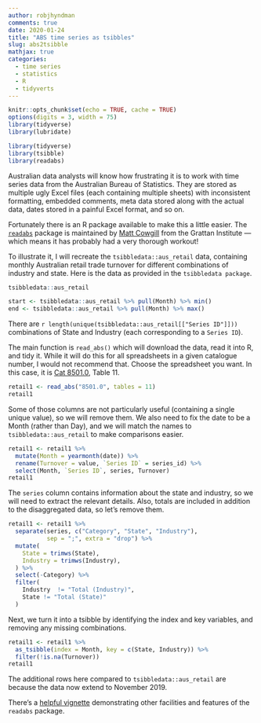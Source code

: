 ```yaml
---
author: robjhyndman
comments: true
date: 2020-01-24
title: "ABS time series as tsibbles"
slug: abs2tsibble
mathjax: true
categories:
  - time series
  - statistics
  - R
  - tidyverts
---
```


```r
knitr::opts_chunk$set(echo = TRUE, cache = TRUE)
options(digits = 3, width = 75)
library(tidyverse)
library(lubridate)
```

```r
library(tidyverse)
library(tsibble)
library(readabs)
```

Australian data analysts will know how frustrating it is to work with time series data from the Australian Bureau of Statistics. They are stored as multiple ugly Excel files (each containing multiple sheets) with inconsistent formatting, embedded comments, meta data stored along with the actual data, dates stored in a painful Excel format, and so on. 

Fortunately there is an R package available to make this a little easier. 
The [`readabs`](https://cran.r-project.org/package=readabs) package is maintained by [Matt Cowgill](https://grattan.edu.au/people/bio/matt-cowgill/) from the Grattan Institute --- which means it has probably had a very thorough workout!

To illustrate it, I will recreate the `tsibbledata::aus_retail` data, containing monthly Australian retail trade turnover for different combinations of industry and state. Here is the data as provided in the `tsibbledata package`.

```r
tsibbledata::aus_retail
```

```r
start <- tsibbledata::aus_retail %>% pull(Month) %>% min()
end <- tsibbledata::aus_retail %>% pull(Month) %>% max()
```

There are `r length(unique(tsibbledata::aus_retail[["Series ID"]]))` combinations of State and Industry (each corresponding to a `Series ID`). 

The main function is `read_abs()` which will download the data, read it into R, and tidy it. While it will do this for all spreadsheets in a given catalogue number, I would not recommend that. Choose the spreadsheet you want. In this case, it is [Cat 8501.0](https://www.abs.gov.au/ausstats/abs@.nsf/mf/8501.0), Table 11.

```r
retail1 <- read_abs("8501.0", tables = 11)
retail1
```

Some of those columns are not particularly useful (containing a single unique value), so we will remove them. We also need to fix the date to be a Month (rather than Day), and we will match the names to `tsibbledata::aus_retail` to make comparisons easier.

```r
retail1 <- retail1 %>%
  mutate(Month = yearmonth(date)) %>%
  rename(Turnover = value, `Series ID` = series_id) %>%
  select(Month, `Series ID`, series, Turnover)
retail1
```

The `series` column contains information about the state and industry, so we will need to extract the relevant details. Also, totals are included in addition to the disaggregated data, so let's remove them.

```r
retail1 <- retail1 %>%
  separate(series, c("Category", "State", "Industry"), 
           sep = ";", extra = "drop") %>%
  mutate(
    State = trimws(State),
    Industry = trimws(Industry),
  ) %>%
  select(-Category) %>%
  filter(
    Industry  != "Total (Industry)",
    State != "Total (State)"
  )
```

Next, we turn it into a tsibble by identifying the index and key variables, and removing any missing combinations.

```r
retail1 <- retail1 %>%
  as_tsibble(index = Month, key = c(State, Industry)) %>%
  filter(!is.na(Turnover))
retail1
```

The additional rows here compared to `tsibbledata::aus_retail` are because the data now extend to November 2019. 

There's a [helpful vignette](https://cran.r-project.org/web/packages/readabs/vignettes/readabs_vignette.html) demonstrating other facilities and features of the `readabs` package.

